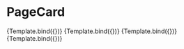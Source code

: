 <!--- PageCard.stories.mdx -->


<Meta title="Atoms/PageCard" component={PageCard} />

# PageCard

<!--- This is your Story template function, shown here in React -->


<Canvas>
  <Story name="Default" args={{}}>
    {Template.bind({})}
   </Story>
  <Story name="Colored" args={{
    color: 'border-green-400'
  }}>
    {Template.bind({})}
   </Story>
  <Story name="Previous" args={{
    shift: true
  }}>
    {Template.bind({})}
   </Story>
  <Story name="Labled" args={{
    shift: false,
    label: 'this is shifted false' 
  }}>
    {Template.bind({})}
   </Story>
</Canvas>
